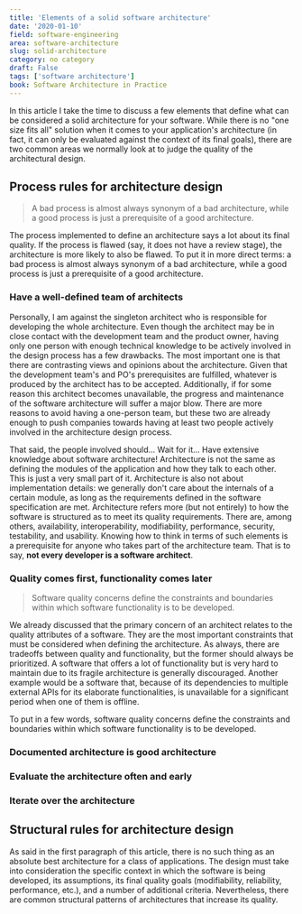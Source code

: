 ```yaml
---
title: 'Elements of a solid software architecture'
date: '2020-01-10'
field: software-engineering
area: software-architecture
slug: solid-architecture
category: no category
draft: False
tags: ['software architecture']
book: Software Architecture in Practice
---
```


In this article I take the time to discuss a few elements that define what can be considered a solid architecture for your software. While there is no "one size fits all" solution when it comes to your application's architecture (in fact, it can only be evaluated against the context of its final goals), there are two common areas we normally look at to judge the quality of the architectural design.

## Process rules for architecture design

<blockquote>
  A bad process is almost always synonym of a bad architecture, while a good
  process is just a prerequisite of a good architecture.
</blockquote>

The process implemented to define an architecture says a lot about its final quality. If the process is flawed (say, it does not have a review stage), the architecture is more likely to also be flawed. To put it in more direct terms: a bad process is almost always synonym of a bad architecture, while a good process is just a prerequisite of a good architecture.

### Have a well-defined team of architects

Personally, I am against the singleton architect who is responsible for developing the whole architecture. Even though the architect may be in close contact with the development team and the product owner, having only one person with enough technical knowledge to be actively involved in the design process has a few drawbacks. The most important one is that there are contrasting views and opinions about the architecture. Given that the development team's and PO's prerequisites are fulfilled, whatever is produced by the architect has to be accepted. Additionally, if for some reason this architect becomes unavailable, the progress and maintenance of the software architecture will suffer a major blow. There are more reasons to avoid having a one-person team, but these two are already enough to push companies towards having at least two people actively involved in the architecture design process.

That said, the people involved should... Wait for it... Have extensive knowledge about software architecture! Architecture is not the same as defining the modules of the application and how they talk to each other. This is just a very small part of it. Architecture is also not about implementation details: we generally don't care about the internals of a certain module, as long as the requirements defined in the software specification are met. Architecture refers more (but not entirely) to how the software is structured as to meet its quality requirements. There are, among others, availability, interoperability, modifiability, performance, security, testability, and usability. Knowing how to think in terms of such elements is a prerequisite for anyone who takes part of the architecture team. That is to say, **not every developer is a software architect**.

### Quality comes first, functionality comes later

<blockquote>
  Software quality concerns define the constraints and boundaries within which
  software functionality is to be developed.
</blockquote>

We already discussed that the primary concern of an architect relates to the quality attributes of a software. They are the most important constraints that must be considered when defining the architecture. As always, there are tradeoffs between quality and functionality, but the former should always be prioritized. A software that offers a lot of functionality but is very hard to maintain due to its fragile architecture is generally discouraged. Another example would be a software that, because of its dependencies to multiple external APIs for its elaborate functionalities, is unavailable for a significant period when one of them is offline.

To put in a few words, software quality concerns define the constraints and boundaries within which software functionality is to be developed.

### Documented architecture is good architecture

### Evaluate the architecture often and early

### Iterate over the architecture

## Structural rules for architecture design

As said in the first paragraph of this article, there is no such thing as an absolute best architecture for a class of applications. The design must take into consideration the specific context in which the software is being developed, its assumptions, its final quality goals (modifiability, reliability, performance, etc.), and a number of additional criteria. Nevertheless, there are common structural patterns of architectures that increase its quality.
